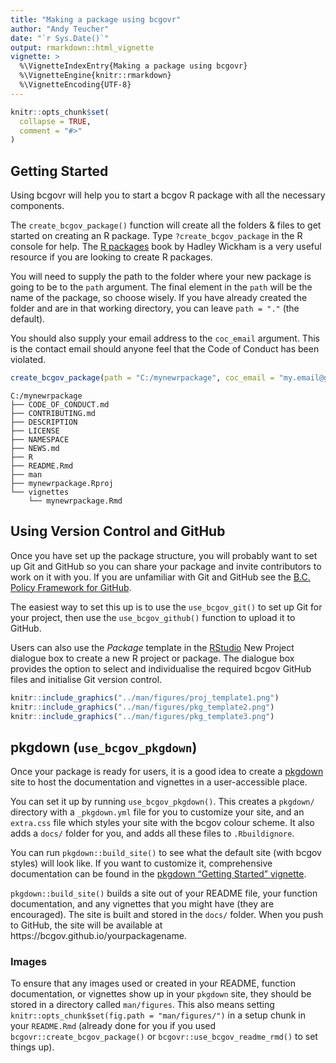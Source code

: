 ```yaml
---
title: "Making a package using bcgovr"
author: "Andy Teucher"
date: "`r Sys.Date()`"
output: rmarkdown::html_vignette
vignette: >
  %\VignetteIndexEntry{Making a package using bcgovr}
  %\VignetteEngine{knitr::rmarkdown}
  %\VignetteEncoding{UTF-8}
---
```


```r
knitr::opts_chunk$set(
  collapse = TRUE,
  comment = "#>"
)
```

## Getting Started

Using bcgovr will help you to start a bcgov R package with all the necessary components.

The `create_bcgov_package()` function will create all the folders & files to get started on creating an R package. Type `?create_bcgov_package` in the R console for help. The [R packages](http://r-pkgs.had.co.nz/) book by Hadley Wickham is a very useful resource if you are looking to create R packages.

You will need to supply the path to the folder where your new package is going to 
be to the `path` argument. The final element in the `path` will be the name of the 
package, so choose wisely. If you have already created the folder and are in that
working directory, you can leave `path = "."` (the default).

You should also supply your email address to the `coc_email` argument. This is the 
contact email should anyone feel that the Code of Conduct has been violated.

```r
create_bcgov_package(path = "C:/mynewrpackage", coc_email = "my.email@gov.bc.ca") 
```

```
C:/mynewrpackage
├── CODE_OF_CONDUCT.md
├── CONTRIBUTING.md
├── DESCRIPTION
├── LICENSE
├── NAMESPACE
├── NEWS.md
├── R
├── README.Rmd
├── man
├── mynewrpackage.Rproj
└── vignettes
    └── mynewrpackage.Rmd
```

## Using Version Control and GitHub

Once you have set up the package structure, you will probably want to set up Git 
and GitHub so you can share your package and invite contributors to work on it with
you. If you are unfamiliar with Git and GitHub see the [B.C. Policy Framework for GitHub](https://github.com/bcgov/BC-Policy-Framework-For-GitHub/blob/master/BC-Gov-Org-HowTo/Cheatsheet.md).

The easiest way to set this up is to use the `use_bcgov_git()` to set up Git for your project, then use the `use_bcgov_github()` function to upload it to GitHub.

Users can also use the *Package* template in the [RStudio](https://www.rstudio.com/) New Project dialogue box to create a new R project or package. The dialogue box provides the option to select and individualise the required bcgov GitHub files and initialise Git version control.

```r
knitr::include_graphics("../man/figures/proj_template1.png") 
knitr::include_graphics("../man/figures/pkg_template2.png") 
knitr::include_graphics("../man/figures/pkg_template3.png") 
```

## pkgdown (`use_bcgov_pkgdown`)

Once your package is ready for users, it is a good idea to create a
[pkgdown](https://pkgdown.r-lib.org/) site to host the documentation and 
vignettes in a user-accessible place.

You can set it up by running `use_bcgov_pkgdown()`. This creates a `pkgdown/` 
directory with a `_pkgdown.yml` file for you to customize your site, and an 
`extra.css` file which styles your site with the bcgov colour scheme. It also adds a `docs/` folder for you, and adds all these files to `.Rbuildignore`.

You can run `pkgdown::build_site()` to see what the default site (with bcgov 
styles) will look like. If you want to customize it, comprehensive documentation 
can be found in the [pkgdown "Getting Started" vignette](https://pkgdown.r-lib.org/articles/pkgdown.html).

`pkgdown::build_site()` builds a site out of your README file, your function 
documentation, and any vignettes that you might have (they are encouraged). The 
site is built and stored in the `docs/` folder. When you push to GitHub, the
site will be available at https://bcgov.github.io/yourpackagename.

### Images

To ensure that any images used or created in your README, function documentation, 
or vignettes show up in your `pkgdown` site, they should be stored in a 
directory called `man/figures`. This also means setting 
`knitr::opts_chunk$set(fig.path = "man/figures/")` in a setup chunk in your 
`README.Rmd` (already done for you if you used `bcgovr::create_bcgov_package()` 
or `bcgovr::use_bcgov_readme_rmd()` to set things up).



